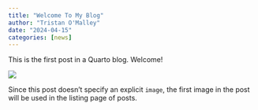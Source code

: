 ```yaml
---
title: "Welcome To My Blog"
author: "Tristan O'Malley"
date: "2024-04-15"
categories: [news]
---
```


This is the first post in a Quarto blog. Welcome!

![](thumbnail.jpg)

Since this post doesn't specify an explicit `image`, the first image in the post will be used in the listing page of posts.
